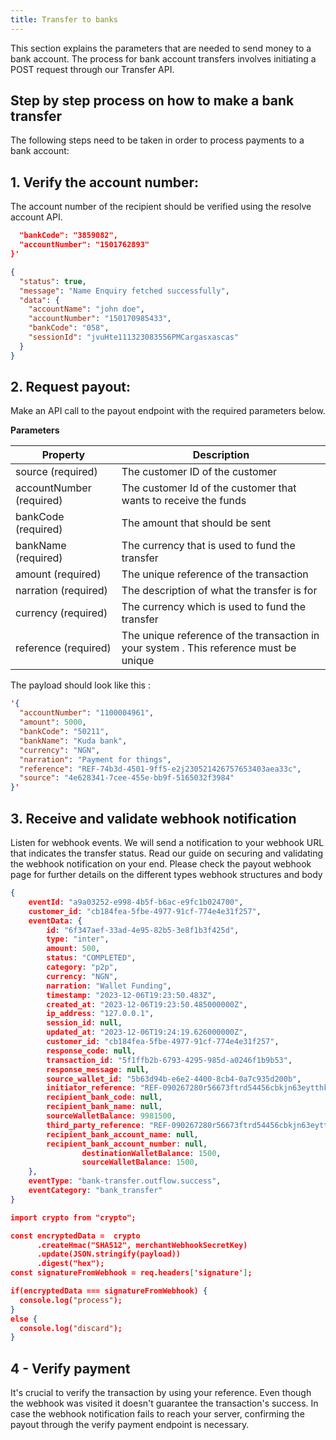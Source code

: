 ```yaml
---
title: Transfer to banks
---
```


This section explains the parameters that are needed to send money to a bank account. The process for bank account transfers involves initiating a POST request through our Transfer API.

## Step by step process on how to make a bank transfer 
The following steps need to be taken in order to process payments to a bank account:

## 1. Verify the account number: 
The account number of the recipient should be verified using the resolve account API. 


<CodeGroup>

```json verify-account.json
  "bankCode": "3859082",
  "accountNumber": "1501762893"
}'
```


```json response.json
{
  "status": true,
  "message": "Name Enquiry fetched successfully",
  "data": {
    "accountName": "john doe",
    "accountNumber": "150170985433",
    "bankCode": "058",
    "sessionId": "jvuHte111323083556PMCargasxascas"
  }
}
```
</CodeGroup>

## 2. Request payout: 
Make an API call to the payout endpoint with the required parameters below. 

**Parameters**

| Property | Description                           |
| -------- | ------------------------------------- |
| source (required) | The customer ID of the customer |
| accountNumber (required)     | The customer Id of the customer that wants to receive the funds |
| bankCode (required)   | The amount that should be sent |
| bankName (required)   | The currency that is used to fund the transfer |
| amount (required)   | The unique reference of the transaction |
| narration (required)   | The description of what the transfer is for |
| currency (required)   | The currency which is used to fund the transfer |
| reference (required)   | The unique reference of the transaction in your system . This reference must be unique |

The payload should look like this :

```json transfer.json
'{
  "accountNumber": "1100004961",
  "amount": 5000,
  "bankCode": "50211",
  "bankName": "Kuda bank",
  "currency": "NGN",
  "narration": "Payment for things",
  "reference": "REF-74b3d-4501-9ff5-e2j230521426757653403aea33c",
  "source": "4e628341-7cee-455e-bb9f-5165032f3984"
}'
```

## 3. Receive and validate webhook notification

Listen for webhook events. We will send a notification to your webhook URL that indicates the transfer status. Read our guide on securing and validating the webhook notification on your end. 
Please check the payout webhook page for further details on the different types webhook structures and body 

<CodeGroup>

```json transaction.json
{
    eventId: "a9a03252-e998-4b5f-b6ac-e9fc1b024700",
    customer_id: "cb184fea-5fbe-4977-91cf-774e4e31f257",
    eventData: {
        id: "6f347aef-33ad-4e95-82b5-3e8f1b3f425d",
        type: "inter",
        amount: 500,
        status: "COMPLETED",
        category: "p2p",
        currency: "NGN",
        narration: "Wallet Funding",
        timestamp: "2023-12-06T19:23:50.483Z",
        created_at: "2023-12-06T19:23:50.485000000Z",
        ip_address: "127.0.0.1",
        session_id: null,
        updated_at: "2023-12-06T19:24:19.626000000Z",
        customer_id: "cb184fea-5fbe-4977-91cf-774e4e31f257",
        response_code: null,
        transaction_id: "5f1ffb2b-6793-4295-985d-a0246f1b9b53",
        response_message: null,
        source_wallet_id: "5b63d94b-e6e2-4400-8cb4-0a7c935d200b",
        initiator_reference: "REF-090267280r56673ftrd54456cbkjn63eytthkoolkr4",
        recipient_bank_code: null,
        recipient_bank_name: null,
        sourceWalletBalance: 9981500,
        third_party_reference: "REF-090267280r56673ftrd54456cbkjn63eytthkoolkr4",
        recipient_bank_account_name: null,
        recipient_bank_account_number: null,
				destinationWalletBalance: 1500,
				sourceWalletBalance: 1500,
    },
    eventType: "bank-transfer.outflow.success",
    eventCategory: "bank_transfer"
}
```

```json crypto.json
import crypto from "crypto";

const encryptedData =  crypto
      .createHmac("SHA512", merchantWebhookSecretKey)
      .update(JSON.stringify(payload)) 
      .digest("hex");
const signatureFromWebhook = req.headers['signature'];

if(encryptedData === signatureFromWebhook) {
  console.log("process");
}
else {
  console.log("discard");
}
```
</CodeGroup>

## 4 - Verify payment
It's crucial to verify the transaction by using your reference. Even though the webhook was visited it doesn't guarantee the transaction's success. In case the webhook notification fails to reach your server, confirming the payout through the verify payment endpoint is necessary.
